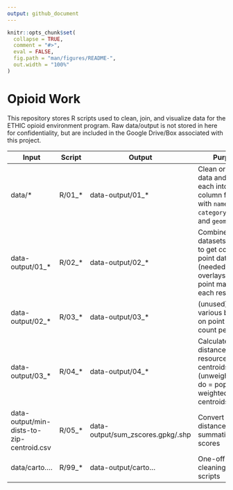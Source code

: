 ```yaml
---
output: github_document
---
```


<!-- README.md is generated from README.Rmd. Please edit that file -->

```r
knitr::opts_chunk$set(
  collapse = TRUE,
  comment = "#>",
  eval = FALSE,
  fig.path = "man/figures/README-",
  out.width = "100%"
)
```
# Opioid Work

This repository stores R scripts used to clean, join, and visualize data for the ETHIC opioid environment program. Raw data/output is not stored in here for confidentiality, but are included in the Google Drive/Box associated with this project.

| Input                         | Script                        | Output                        | Purpose                       |
|-------------------------------|-------------------------------|-------------------------------|-------------------------------|
| data/*                        | R/01_*                        | data-output/01_*              | Clean original data and get each into 3-column format with `name`, `category_service`, and `geometry` |
| data-output/01_*              | R/02_*                        | data-output/02_*              | Combine datasets together to get combined point dataset (needed for map overlays), create point maps for each resource |
| data-output/02_*              | R/03_*                        | data-output/03_*              | (unused) Create various buffers on point dataset, count per zip |
| data-output/03_*              | R/04_*                        | data-output/04_*              | Calculate min distance from resources to zip centroids (unweighted - to do = pop-weighted centroids) |
| data-output/min-dists-to-zip-centroid.csv              | R/05_*                        | data-output/sum_zscores.gpkg/.shp              | Convert centroid distances to summative z-scores |
| data/carto....              | R/99_*                        | data-output/carto...            | One-off cleaning/joining scripts |